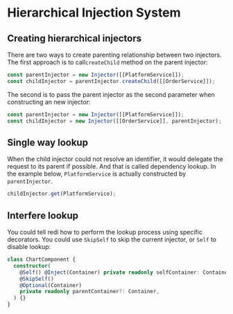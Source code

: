 # Hierarchical Injection System

## Creating hierarchical injectors

There are two ways to create parenting relationship between two injectors. The first approach is to call`createChild` method on the parent injector:

```ts highlight=2
const parentInjector = new Injector([[PlatformService]]);
const childInjector = parentInjector.createChild([[OrderService]]);
```

The second is to pass the parent injector as the second parameter when constructing an new injector:

```ts highlight=2
const parentInjector = new Injector([[PlatformService]]);
const childInjector = new Injector([[OrderService]], parentInjector);
```

## Single way lookup

When the child injector could not resolve an identifier, it would delegate the request to its parent if possible. And that is called dependency lookup. In the example below, `PlatformService` is actually constructed by `parentInjector`.

```ts highlight=2
childInjector.get(PlatformService);
```

## Interfere lookup

You could tell redi how to perform the lookup process using specific decorators. You could use `SkipSelf` to skip the current injector, or `Self` to disable lookup:

```ts highlight=3,4
class ChartComponent {
  constructor(
    @Self() @Inject(Container) private readonly selfContainer: Container,
    @SkipSelf()
    @Optional(Container)
    private readonly parentContainer?: Container,
  ) {}
}
```
